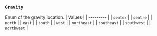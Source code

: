 ### `Gravity`

Enum of the gravity location.
| Values |
| --------- |
| `center` |
| `centre` |
| `north` |
| `east` |
| `south` |
| `west` |
| `northeast` |
| `southeast` |
| `southwest` |
| `northwest` |
